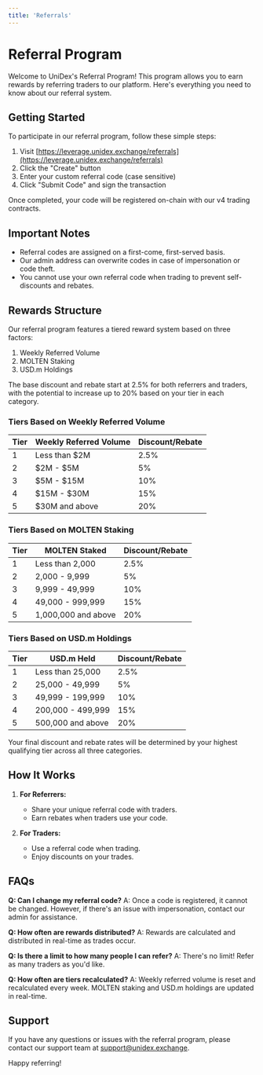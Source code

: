 ```yaml
---
title: 'Referrals'
---
```


# Referral Program

Welcome to UniDex's Referral Program! This program allows you to earn rewards by referring traders to our platform. Here's everything you need to know about our referral system.

## Getting Started

To participate in our referral program, follow these simple steps:

1. Visit [https://leverage.unidex.exchange/referrals](https://leverage.unidex.exchange/referrals)
2. Click the "Create" button
3. Enter your custom referral code (case sensitive)
4. Click "Submit Code" and sign the transaction

Once completed, your code will be registered on-chain with our v4 trading contracts.

## Important Notes

- Referral codes are assigned on a first-come, first-served basis.
- Our admin address can overwrite codes in case of impersonation or code theft.
- You cannot use your own referral code when trading to prevent self-discounts and rebates.

## Rewards Structure

Our referral program features a tiered reward system based on three factors:
1. Weekly Referred Volume
2. MOLTEN Staking
3. USD.m Holdings

The base discount and rebate start at 2.5% for both referrers and traders, with the potential to increase up to 20% based on your tier in each category.

### Tiers Based on Weekly Referred Volume

| Tier | Weekly Referred Volume | Discount/Rebate |
|------|------------------------|-----------------|
| 1    | Less than $2M          | 2.5%            |
| 2    | $2M - $5M              | 5%              |
| 3    | $5M - $15M             | 10%             |
| 4    | $15M - $30M            | 15%             |
| 5    | $30M and above         | 20%             |

### Tiers Based on MOLTEN Staking

| Tier | MOLTEN Staked          | Discount/Rebate |
|------|------------------------|-----------------|
| 1    | Less than 2,000        | 2.5%            |
| 2    | 2,000 - 9,999          | 5%              |
| 3    | 9,999 - 49,999         | 10%             |
| 4    | 49,000 - 999,999       | 15%             |
| 5    | 1,000,000 and above    | 20%             |

### Tiers Based on USD.m Holdings

| Tier | USD.m Held             | Discount/Rebate |
|------|------------------------|-----------------|
| 1    | Less than 25,000       | 2.5%            |
| 2    | 25,000 - 49,999        | 5%              |
| 3    | 49,999 - 199,999       | 10%             |
| 4    | 200,000 - 499,999      | 15%             |
| 5    | 500,000 and above      | 20%             |

Your final discount and rebate rates will be determined by your highest qualifying tier across all three categories.

## How It Works

1. **For Referrers:**
   - Share your unique referral code with traders.
   - Earn rebates when traders use your code.

2. **For Traders:**
   - Use a referral code when trading.
   - Enjoy discounts on your trades.

## FAQs

**Q: Can I change my referral code?**
A: Once a code is registered, it cannot be changed. However, if there's an issue with impersonation, contact our admin for assistance.

**Q: How often are rewards distributed?**
A: Rewards are calculated and distributed in real-time as trades occur.

**Q: Is there a limit to how many people I can refer?**
A: There's no limit! Refer as many traders as you'd like.

**Q: How often are tiers recalculated?**
A: Weekly referred volume is reset and recalculated every week. MOLTEN staking and USD.m holdings are updated in real-time.

## Support

If you have any questions or issues with the referral program, please contact our support team at [support@unidex.exchange](mailto:support@unidex.exchange).

Happy referring!